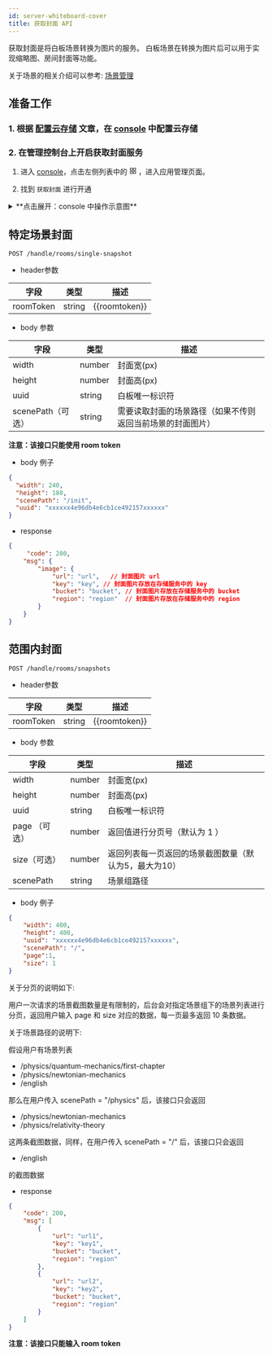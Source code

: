 ```yaml
---
id: server-whiteboard-cover
title: 获取封面 API
---
```


获取封面是将白板场景转换为图片的服务。
白板场景在转换为图片后可以用于实现缩略图、房间封面等功能。

关于场景的相关介绍可以参考:  [场景管理](/docs/javascript/guides/js-scenes)

## 准备工作

### 1. 根据 [配置云存储](/docs/blog/add-driver) 文章，在 [console](https://console.herewhite.com) 中配置云存储

### 2. 在管理控制台上开启获取封面服务

1. 进入 [console](https://console.herewhite.com)，点击左侧列表中的 <svg viewBox="64 64 896 896" class="" data-icon="appstore" width="1em" height="1em" fill="currentColor" aria-hidden="true" focusable="false"><path d="M464 144H160c-8.8 0-16 7.2-16 16v304c0 8.8 7.2 16 16 16h304c8.8 0 16-7.2 16-16V160c0-8.8-7.2-16-16-16zm-52 268H212V212h200v200zm452-268H560c-8.8 0-16 7.2-16 16v304c0 8.8 7.2 16 16 16h304c8.8 0 16-7.2 16-16V160c0-8.8-7.2-16-16-16zm-52 268H612V212h200v200zM464 544H160c-8.8 0-16 7.2-16 16v304c0 8.8 7.2 16 16 16h304c8.8 0 16-7.2 16-16V560c0-8.8-7.2-16-16-16zm-52 268H212V612h200v200zm452-268H560c-8.8 0-16 7.2-16 16v304c0 8.8 7.2 16 16 16h304c8.8 0 16-7.2 16-16V560c0-8.8-7.2-16-16-16zm-52 268H612V612h200v200z"></path></svg> ，进入应用管理页面。

2. 找到 `获取封面` 进行开通

<details>
<summary>**点击展开：console 中操作示意图**</summary>

* 获取封面服务初始状态
![获取封面服务初始状态](https://white-document.oss-cn-hangzhou.aliyuncs.com/netless-doc-images/cover0.png)

* 获取封面服务管理页面
![获取封面服务管理页面](https://white-document.oss-cn-hangzhou.aliyuncs.com/netless-doc-images/cover2.png)

* 关闭获取封面服务
![关闭获取封面服务](https://white-document.oss-cn-hangzhou.aliyuncs.com/netless-doc-images/cover3.png)

</details>

## 特定场景封面

`POST /handle/rooms/single-snapshot`

* header参数

字段 | 类型 | 描述 |
--  | -- | -- |
roomToken | string | {{roomtoken}}|

* body 参数

字段 | 类型 | 描述 |
--  | -- | -- |
width | number | 封面宽(px) |
height | number | 封面高(px) |
uuid | string | 白板唯一标识符 |
scenePath（可选） | string | 需要读取封面的场景路径（如果不传则返回当前场景的封面图片） |

**注意：该接口只能使用 room token**

* body 例子

```json
{
  "width": 240,
  "height": 180,
  "scenePath": "/init",
  "uuid": "xxxxxx4e96db4e6cb1ce492157xxxxxx"
}
```

* response

```JSON
{
     "code": 200,
    "msg": {
        "image": {
            "url": "url",   // 封面图片 url
            "key": "key", // 封面图片存放在存储服务中的 key
            "bucket": "bucket", // 封面图片存放在存储服务中的 bucket
            "region": "region"  // 封面图片存放在存储服务中的 region
        }
    }
}
```

## 范围内封面

`POST /handle/rooms/snapshots`

* header参数

字段 | 类型 | 描述 |
--  | -- | -- |
roomToken | string | {{roomtoken}}|

* body 参数

字段 | 类型 | 描述 |
--  | -- | -- |
width | number | 封面宽(px) |
height | number | 封面高(px) |
uuid | string | 白板唯一标识符 |
page （可选）| number | 返回值进行分页号（默认为 1 ）|
size（可选） | number | 返回列表每一页返回的场景截图数量（默认为5，最大为10）|
scenePath | string | 场景组路径 |

* body 例子

```json
{
    "width": 400,
    "height": 400,
    "uuid": "xxxxxx4e96db4e6cb1ce492157xxxxxx",
    "scenePath": "/",
    "page":1,
    "size": 1
}
```

关于分页的说明如下:

用户一次请求的场景截图数量是有限制的，后台会对指定场景组下的场景列表进行分页，返回用户输入 page 和 size 对应的数据，每一页最多返回 10 条数据。

关于场景路径的说明下:

假设用户有场景列表
* /physics/quantum-mechanics/first-chapter
* /physics/newtonian-mechanics
* /english

那么在用户传入 scenePath = "/physics" 后，该接口只会返回

* /physics/newtonian-mechanics
* /physics/relativity-theory

这两条截图数据，同样，在用户传入 scenePath = "/" 后，该接口只会返回 

* /english 

的截图数据

* response

```JSON
{
    "code": 200,
    "msg": [
        {
            "url": "url1",
            "key": "key1",
            "bucket": "bucket",
            "region": "region"
        },
        {
            "url": "url2",
            "key": "key2",
            "bucket": "bucket",
            "region": "region"
        }
    ]
}
```

**注意：该接口只能输入 room token**
